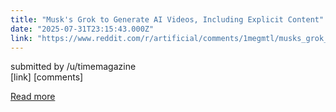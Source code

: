 ```yaml
---
title: "Musk's Grok to Generate AI Videos, Including Explicit Content"
date: "2025-07-31T23:15:43.000Z"
link: "https://www.reddit.com/r/artificial/comments/1megmtl/musks_grok_to_generate_ai_videos_including/"
---
```


submitted by    /u/timemagazine  
 [link]   [comments]

[Read more](https://www.reddit.com/r/artificial/comments/1megmtl/musks_grok_to_generate_ai_videos_including/)
